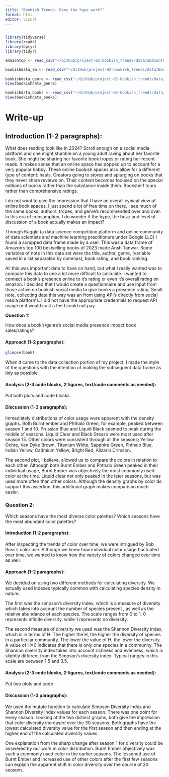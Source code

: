 ```yaml
---
title: "Bookish Trends: Does the hype work?"
format: html
editor: visual
---
```


```{}
```

```r
library(tidyverse)
library(readr)
library(dplyr)
library(tidyr)
```

```r
amazontop <- read_csv("~/GitHub/project-02-bookish_trends/data/amazontop - Sheet1.csv")

bookishdata_sm <- read_csv("~/GitHub/project-02-bookish_trends/data/Bookish Data (Responses) Actual - sm.csv")
  
bookishdata_genre <- read_csv("~/GitHub/project-02-bookish_trends/data/bookishdata - genre1.csv")
View(bookishdata_genre)

bookishdata_books <- read_csv("~/GitHub/project-02-bookish_trends/data/bookishdata - books.csv")
View(bookishdata_books)
```

# **Write-up**

## **Introduction (1-2 paragraphs):**

What does reading look like in 2024? Scroll enough on a social media platform and one might stumble on a young adult raving about her favorite book. She might be sharing her favorite book tropes or rating her recent reads. It makes sense that an online space has popped up to account for a very popular hobby. These online bookish spaces also allow for a different type of content: hauls. Creators going to stores and splurging on books that they never share reviews on. Their content becomes focused on the special editions of books rather than the substance inside them. Bookshelf tours rather than comprehensive ratings.

I do not want to give the impression that I have an overall cynical view of online book spaces, I just spend a lot of free time on there. I see much of the same books, authors, tropes, and genre's recommended over and over. In this era of consumption, I do wonder if the hype, the buzz and level of discussion of a book actually makes an impact?

Through Kaggle (a data science competition platform and online community of data scientists and machine learning practitioners under Google LLC) I found a scrapped data frame made by a user. This was a data frame of Amazon's top 100 bestselling books of 2023 made Ansh Tanwar. Some variables of note in this data set were the title, author, genre, (variable saved in a list separated by commas), book rating, and book ranking.

All this was important data to have on hand, but what I really wanted was to compare this data to one a lot more difficult to calculate. I wanted to connect a book's presence online to it's rating or even it's overall rating on amazon. I decided that I would create a questionnaire and use input from those active on bookish social media to give books a presence rating. Small note, collecting data this way was an from using API's directly from social media platforms. I did not have the appropriate credentials to request API usage or it would cost a fee I could not pay.

**Question 1:**

How does a book's/genre's social media presence impact book sales/ratings?

#### **Approach (1-2 paragraphs):**

```r
glimpse(book)
```

When it came to the data collection portion of my project, I made the style of the questions with the intention of making the subsequent data frame as tidy as possible

#### **Analysis (2-3 code blocks, 2 figures, text/code comments as needed):**

Put both plots and code blocks. 

#### **Discussion (1-3 paragraphs):**

Immediately distributions of color usage were apparent with the density graphs. Both Burnt ember and Phthalo Green, for example, peaked between season 1 and 10. Prussian Blue and Liquid Black seemed to peak during the middle of seasons. Liquid Clear and Black Gresso were most used after season 15. Other colors were consistent through all the seasons; Yellow Ochre, Van Dyke Brown, Titanium White, Sapphire Green, Phthalo Blue, Indian Yellow, Cadmium Yellow, Bright Red, Alizarin Crimson. 

The second plot, I believe, allowed us to compare the colors in relation to each other. Although both Burnt Ember and Phthalo Green peaked in their individual usage, Burnt Ember was objectively the most commonly used color at the time. Liquid clear not only peaked in the later seasons, but was used more often than other colors. Although the density graphs by color do support this assertion, this additional graph makes comparison much easier. 

### **Question 2:**

Which seasons have the most diverse color palettes? Which seasons have the most abundant color palettes?

#### **Introduction (1-2 paragraphs):**

After inspecting the trends of color over time, we were intrigued by Bob Ross's color use. Although we knew how individual color usage fluctuated over time, we wanted to know how the variety of colors changed over time as well.  

#### **Approach (1-2 paragraphs):**

We decided on using two different methods for calculating diversity. We actually used indexes typically common with calculating species density in nature. 

The first was the simpson’s diversity index, which is a measure of diversity which takes into account the number of species present , as well as the relative abundance of each species. The scale ranges from 0 to 1. 0 represents infinite diversity, while 1 represents no diversity.  

The second measure of diversity we used was the Shannon Diversity index, which is in terms of H. The higher the H, the higher the diversity of species in a particular community. The lower the value of H, the lower the diversity . A value of H=0 indicates that there is only one species in a community. The Shannon diversity index takes into account richness and evenness, which is slightly different from the Simpson’s diversity index. Typical ranges in this scale are between 1.5 and 3.5. 

#### **Analysis (2-3 code blocks, 2 figures, text/code comments as needed):**

Put two plots and code

#### **Discussion (1-3 paragraphs):**

We used the mutate function to calculate Simpson Diversity Index and Shannon Diversity Index values for each season. There was one point for every season. Looking at the two distinct graphs, both give the impression that color diversity increased over the 30 seasons. Both graphs have the lowest calculated diversity value for the first season and then ending at the higher end of the calculated diversity values. 

One explanation from the sharp change after season 1 for diversity could be answered by our work in color distribution. Burnt Ember objectively was such a commonly used color in the earlier seasons. The lessened use of Burnt Ember and increased use of other colors after the first few seasons can explain the apparent shift in color diversity over the course of 30 seasons.
